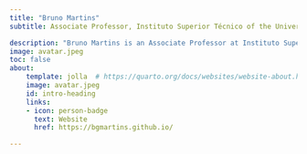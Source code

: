 ```yaml
---
title: "Bruno Martins"
subtitle: Associate Professor, Instituto Superior Técnico of the University of Lisbon

description: "Bruno Martins is an Associate Professor at Instituto Superior Técnico of the University of Lisbon, a researcher at the Human Language Technologies Lab of INESC-ID, and a member of the Lisbon ELLIS Unit (LUMLIS). He works on problems related to the general areas of information retrieval, text mining, and the geographical information sciences. Bruno has been involved in several research projects related to geospatial aspects in information access and retrieval, and he has accumulated a significant expertise in addressing challenges at the intersection of information retrieval and the geographical information sciences (i.e., in an area that is often referred to as geographical information retrieval)."
image: avatar.jpeg
toc: false
about:
    template: jolla  # https://quarto.org/docs/websites/website-about.html
    image: avatar.jpeg
    id: intro-heading
    links:
    - icon: person-badge
      text: Website
      href: https://bgmartins.github.io/

---
```

:::{#intro-heading}

:::